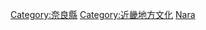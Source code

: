 {{日本行政區劃分類導航|文化}}
{{Commonscat|Culture of Nara prefecture}}

[[Category:奈良縣|Category:奈良縣]]
[[Category:近畿地方文化|Category:近畿地方文化]]
[[Category:日本各都道府縣文化|Nara]]